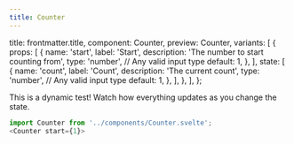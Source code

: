 ```yaml
---
title: Counter
---
```



  title: frontmatter.title,
  component: Counter,
  preview: Counter,
  variants: [
    {
      props: [
        {
          name: 'start',
          label: 'Start',
          description: 'The number to start counting from',
          type: 'number', // Any valid input type
          default: 1,
        },
      ],
      state: [
        {
          name: 'count',
          label: 'Count',
          description: 'The current count',
          type: 'number', // Any valid input type
          default: 1,
        },
      ],
    },
  ],
};

This is a dynamic test! Watch how everything updates as you change the state.

```js
import Counter from '../components/Counter.svelte';
<Counter start={1}>
```
